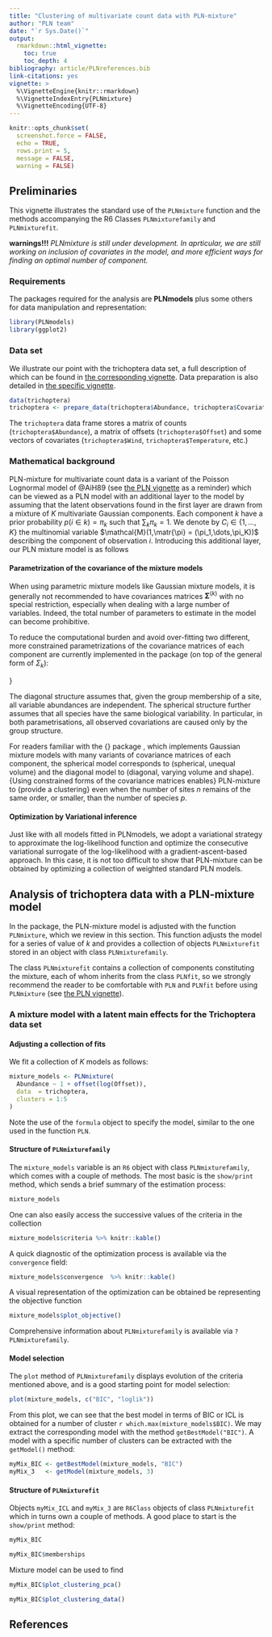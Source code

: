 ```yaml
---
title: "Clustering of multivariate count data with PLN-mixture"
author: "PLN team"
date: "`r Sys.Date()`"
output:
  rmarkdown::html_vignette:
    toc: true
    toc_depth: 4
bibliography: article/PLNreferences.bib
link-citations: yes
vignette: >
  %\VignetteEngine{knitr::rmarkdown}
  %\VignetteIndexEntry{PLNmixture}
  %\VignetteEncoding{UTF-8}
---
```


```r
knitr::opts_chunk$set(
  screenshot.force = FALSE,
  echo = TRUE,
  rows.print = 5,
  message = FALSE,
  warning = FALSE)
```

## Preliminaries

This vignette illustrates the standard use of the `PLNmixture` function and the methods accompanying the R6 Classes `PLNmixturefamily` and `PLNmixturefit`.

**warnings!!!** _PLNmixture is still under development. In aprticular, we are still working on inclusion of covariates in the model, and more efficient ways for finding an optimal number of component._

### Requirements

The packages required for the analysis are **PLNmodels** plus some others for data manipulation and representation:

```r
library(PLNmodels)
library(ggplot2)
```

### Data set

We illustrate our point with the trichoptera data set, a full description of which can be found in [the corresponding vignette](Trichoptera.html). Data preparation is also detailed in [the specific vignette](Import_data.html).

```r
data(trichoptera)
trichoptera <- prepare_data(trichoptera$Abundance, trichoptera$Covariate)
```

The `trichoptera` data frame stores a matrix of counts (`trichoptera$Abundance`), a matrix of offsets (`trichoptera$Offset`) and some vectors of covariates (`trichoptera$Wind`, `trichoptera$Temperature`, etc.)

### Mathematical background

PLN-mixture for multivariate count data is a variant of the Poisson Lognormal model of @AiH89 (see [the PLN vignette](PLN.html) as a reminder) which can be viewed as a PLN model with an
additional layer to the model by assuming that the latent observations found in the first layer are drawn from a mixture of $K$ multivariate Gaussian components. Each component $k$ have a
prior probability $p(i \in k) = \pi_k$ such that $\sum_k \pi_k = 1$. We denote by $C_i\in \{1,\dots,K\}$ the multinomial variable $\mathcal{M}(1,\matr{\pi} = (\pi_1,\dots,\pi_K))$ describing the
component of observation $i$. Introducing this additional layer, our PLN mixture model is as follows
\begin{equation}
  \begin{array}{rcl}
  \text{layer 2 (clustering)} & \mathbf{C}_i \sim \mathcal{M}(1,\boldsymbol{\pi}) \\
  \text{layer 1 (Gaussian)} &   \mathbf{Z}_i | \, \mathbf{C}_i =  k \sim \mathcal{N}({\boldsymbol\mu}^{(k)}, {\boldsymbol\Sigma}^{(k)}),, \\
  \text{observation space } &  Y_{ij} | Z_{ij} \quad \text{indep.} &   \mathbf{Y}_i | \mathbf{Z}_i\sim\mathcal{P}\left(\exp\{\mathbf{Z}_i\}\right).
  \end{array}
\end{equation}

<!-- #### Covariates and offsets -->

<!-- Just like PLN, PLN-mixture generalizes to a formulation where the main effect is due to a linear combination of $d$ covariates $\mathbf{x}_i$ and to a vector $\mathbf{o}_i$ of $p$ offsets in sample $i$ in each mixture component. The latent layer then reads -->
<!-- \begin{equation} -->
<!--   \mathbf{Z}_i | \mathbf{C}_i = k \, \sim \mathcal{N}({\mathbf{o}_i + \mathbf{x}_i^\top{\boldsymbol\Theta}^{(k)}},{\boldsymbol\Sigma}^{(k)}), -->
<!-- \end{equation} -->
<!-- where each ${\boldsymbol\Theta}^{(k)}$ is a $d\times p$ matrix of regression parameters. -->

#### Parametrization of the covariance of the mixture models

When using parametric mixture models like Gaussian mixture models, it is generally not recommended to have covariances matrices ${\boldsymbol\Sigma}^{(k)}$ with no special restriction, especially when dealing with a large number of variables. Indeed, the total number of parameters to estimate in the model can become prohibitive. 

To reduce the computational burden and avoid over-fitting two different, more constrained parametrizations of the covariance matrices of each component are currently implemented in the \texttt{PLNmodels} package (on top of the general form of $\Sigma_k$):

\begin{equation*}
\begin{array}{rrcll}
    \text{diagonal covariances:} & \Sigma_k & = &\mathrm{diag}({d}_k) & \text{($2 K p$ parameters),} \\ [1.5ex]
    \text{spherical covariances:} & \Sigma_k & = &  \sigma_k^2 {I} & \text{($K (p + 1)$ parameters).} 
\end{array}
\end{equation*}}

The diagonal structure assumes that, given the group membership of a site, all variable abundances are independent. The spherical structure further assumes that all species have the same biological variability. In particular, in both parametrisations, all observed covariations are caused only by the group structure.

For readers familiar with the \texttt{mclust} {\tt R} package \citep{fraley1999mclust}, which implements Gaussian mixture models with many variants of covariance matrices of each component, the spherical model corresponds to \texttt{VII} (spherical, unequal volume) and the diagonal model to \texttt{VVI} (diagonal, varying volume and shape). {Using constrained forms of the covariance matrices enables} PLN-mixture to {provide a clustering} even when the number of sites $n$ remains of the same order, or smaller, than the number of species $p$.

#### Optimization by Variational inference

Just like with all models fitted in PLNmodels, we adopt a variational strategy to approximate the log-likelihood function and optimize the consecutive variational surrogate of the log-likelihood with a gradient-ascent-based approach. In this case, it is not too difficult to show that PLN-mixture can be obtained by optimizing a collection of weighted standard PLN models.

## Analysis of trichoptera data with a PLN-mixture model

In the package, the PLN-mixture model is adjusted with the function `PLNmixture`, which we review in this section. This function adjusts the model for a series of value of $k$ and provides a collection of objects `PLNmixturefit` stored in an object with class `PLNmixturefamily`.

The class `PLNmixturefit` contains a collection of components constituting the mixture, each of whom inherits from the class `PLNfit`, so we strongly recommend the reader to be comfortable with `PLN` and `PLNfit` before using `PLNmixture` (see [the PLN vignette](PLN.html)).

### A mixture model with a latent main effects for the Trichoptera data set

#### Adjusting a collection of fits

We fit a collection of $K$ models as follows:

```r
mixture_models <- PLNmixture(
  Abundance ~ 1 + offset(log(Offset)),
  data  = trichoptera,
  clusters = 1:5
)
```

Note the use of the `formula` object to specify the model, similar to the one used in the function `PLN`.

#### Structure of `PLNmixturefamily`

The `mixture_models` variable is an `R6` object with class `PLNmixturefamily`, which comes with a couple of methods. The most basic is the `show/print` method, which sends a brief summary of the estimation process:

```r
mixture_models
```

One can also easily access the successive values of the criteria in the collection

```r
mixture_models$criteria %>% knitr::kable()
```

A quick diagnostic of the optimization process is available via the `convergence` field:

```r
mixture_models$convergence  %>% knitr::kable()
```

A visual representation of the optimization can be obtained be representing the objective function
```r
mixture_models$plot_objective()
```


Comprehensive information about `PLNmixturefamily` is available via `?PLNmixturefamily`.

#### Model selection

The `plot` method of `PLNmixturefamily` displays evolution of the criteria mentioned above, and is a good starting point for model selection:

```r
plot(mixture_models, c("BIC", "loglik"))
```

From this plot, we can see that the best model in terms of BIC or ICL is obtained for a number of cluster `r which.max(mixture_models$BIC)`. We may extract the corresponding model with the method `getBestModel("BIC")`. A model with a specific number of clusters can be extracted with the `getModel()` method:

```r
myMix_BIC <- getBestModel(mixture_models, "BIC")
myMix_3   <- getModel(mixture_models, 3)
```

#### Structure of `PLNmixturefit`

Objects `myMix_ICL` and `myMix_3` are `R6Class` objects of class `PLNmixturefit` which in turns own a couple of methods. A good place to start is the `show/print` method:

```r
myMix_BIC
```
```r
myMix_BIC$memberships
```

Mixture model can be used to find

```r
myMix_BIC$plot_clustering_pca()
```

```r
myMix_BIC$plot_clustering_data()
```

## References

